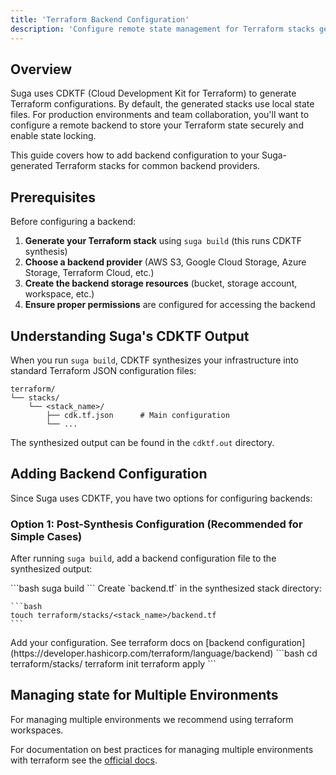 ```yaml
---
title: 'Terraform Backend Configuration'
description: 'Configure remote state management for Terraform stacks generated with Suga'
---
```


## Overview

Suga uses CDKTF (Cloud Development Kit for Terraform) to generate Terraform configurations. By default, the generated stacks use local state files. For production environments and team collaboration, you'll want to configure a remote backend to store your Terraform state securely and enable state locking.

This guide covers how to add backend configuration to your Suga-generated Terraform stacks for common backend providers.

## Prerequisites

Before configuring a backend:

1. **Generate your Terraform stack** using `suga build` (this runs CDKTF synthesis)
2. **Choose a backend provider** (AWS S3, Google Cloud Storage, Azure Storage, Terraform Cloud, etc.)
3. **Create the backend storage resources** (bucket, storage account, workspace, etc.)
4. **Ensure proper permissions** are configured for accessing the backend

## Understanding Suga's CDKTF Output

When you run `suga build`, CDKTF synthesizes your infrastructure into standard Terraform JSON configuration files:

```
terraform/
└── stacks/
    └── <stack_name>/
        ├── cdk.tf.json      # Main configuration
        └── ...
```

The synthesized output can be found in the `cdktf.out` directory.

## Adding Backend Configuration

Since Suga uses CDKTF, you have two options for configuring backends:

### Option 1: Post-Synthesis Configuration (Recommended for Simple Cases)

After running `suga build`, add a backend configuration file to the synthesized output:

<Steps>
  <Step title="Generate the Stack">
    ```bash
    suga build
    ```
  </Step>

  <Step title="Create Backend Configuration">
    Create `backend.tf` in the synthesized stack directory:
    
    ```bash
    touch terraform/stacks/<stack_name>/backend.tf
    ```
  </Step>

  <Step title="Add Backend Configuration">
    Add your configuration.
    See terraform docs on [backend configuration](https://developer.hashicorp.com/terraform/language/backend)
  </Step>

  <Step title="Initialize and Deploy">
    ```bash
    cd terraform/stacks/<stack_name>
    terraform init
    terraform apply
    ```
  </Step>
</Steps>

## Managing state for Multiple Environments

For managing multiple environments we recommend using terraform workspaces.

For documentation on best practices for managing multiple environments with terraform see the [official docs](https://developer.hashicorp.com/terraform/language/state/workspaces).